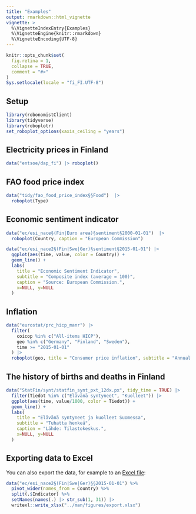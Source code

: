 ```yaml
---
title: "Examples"
output: rmarkdown::html_vignette
vignette: >
  %\VignetteIndexEntry{Examples}
  %\VignetteEngine{knitr::rmarkdown}
  %\VignetteEncoding{UTF-8}
---
```


```r
knitr::opts_chunk$set(
  fig.retina = 1,
  collapse = TRUE,
  comment = "#>"
)
Sys.setlocale(locale = "fi_FI.UTF-8")
```

## Setup

```r
library(robonomistClient)
library(tidyverse)
library(roboplotr)
set_roboplot_options(xaxis_ceiling = "years")
```

## Electricity prices in Finland

```r
data("entsoe/dap_fi") |> roboplot()
```

## FAO food price index

```r
data("tidy/fao_food_price_index§§Food")  |>
  roboplot(Type)
```

## Economic sentiment indicator

```r
data("ec/esi_nace§(Fin|Euro area)§sentiment§2000-01-01")  |>
  roboplot(Country, caption = "European Commission")
```

```r
data("ec/esi_nace2§(Fin|Swe|Ger)§sentiment§2015-01-01") |>
  ggplot(aes(time, value, color = Country)) +
  geom_line() +
  labs(
    title = "Economic Sentiment Indicator",
    subtitle = "Composite index (average = 100)",
    caption = "Source: European Commission.",
    x=NULL, y=NULL
  )
```

## Inflation

```r
data("eurostat/prc_hicp_manr") |>
  filter(
    coicop %in% c("All-items HICP"),
    geo %in% c("Germany", "Finland", "Sweden"),
    time >= "2015-01-01"
  ) |>
  roboplot(geo, title = "Consumer price inflation", subtitle = "Annual change, %")
```

## The history of births and deaths in Finland

```r
data("StatFin/synt/statfin_synt_pxt_12dx.px", tidy_time = TRUE) |>
  filter(Tiedot %in% c("Elävänä syntyneet", "Kuolleet")) |>
  ggplot(aes(time, value/1000, color = Tiedot)) +
  geom_line() +
  labs(
    title = "Elävänä syntyneet ja kuolleet Suomessa",
    subtitle = "Tuhatta henkeä",
    caption = "Lähde: Tilastokeskus.",
    x=NULL, y=NULL
  )
```


## Exporting data to Excel

You can also export the data, for example to an [Excel file](../../raw/main/man/figures/export.xlsx):

```r
data("ec/esi_nace2§(Fin|Swe|Ger)§§2015-01-01") %>%
  pivot_wider(names_from = Country) %>%
  split(.$Indicator) %>%
  setNames(names(.) |> str_sub(1, 31)) |>
  writexl::write_xlsx("../man/figures/export.xlsx")
```
